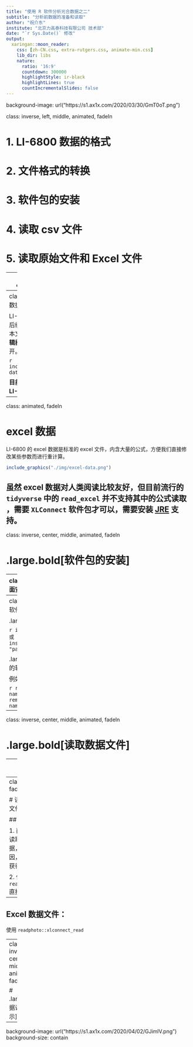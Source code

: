 ```yaml
---
title: "使用 R 软件分析光合数据之二"
subtitle: "分析前数据的准备和读取"
author: "祝介东"
institute: "北京力高泰科技有限公司 技术部"
date: "`r Sys.Date()` 修改"
output:
  xaringan::moon_reader:
    css: [zh-CN.css, extra-rutgers.css, animate-min.css]
    lib_dir: libs
    nature:
      ratio: '16:9'
      countdown: 300000
      highlightStyle: ir-black
      highlightLines: true
      countIncrementalSlides: false
---
```

background-image: url("https://s1.ax1x.com/2020/03/30/GmT0oT.png")

class: inverse, left, middle, animated, fadeIn

# 1. LI-6800 数据的格式

# 2. 文件格式的转换

# 3. 软件包的安装

# 4. 读取 csv 文件

# 5. 读取原始文件和 Excel 文件

---
class: inverse, middle, center, animated, fadeIn

# .large.bold[LI-6800 的数据格式]

---
class: animated, fadeIn
# 原始数据

LI-6800 的原始数据不带任何后缀，为 tab 分隔符分隔的纯文本文件，可以使用**任何的文本编辑器（推荐 notepad++）**打开。

```r
include_graphics("./img/raw-data.png")
```

**目前并不推荐初次使用 R 就读取 LI-6800 原始数据文件**
---
class: animated, fadeIn

# excel 数据

LI-6800 的 excel 数据是标准的 excel 文件，内含大量的公式，方便我们直接修改某些参数而进行重计算。

```r
include_graphics("./img/excel-data.png")
```

**虽然 excel 数据对人类阅读比较友好，但目前流行的 `tidyverse` 中的 `read_excel` 并不支持其中的公式读取** ，需要 `XLConnect` 软件包才可以，需要安装 [JRE](https://java.com/en/download/) 支持。
---
class: inverse, center, middle, animated, fadeIn


# .large.bold[软件包的安装]


---
class: animated, fadeIn
# 图形界面安装 CRAN 软件包
.pull-left[
```r
include_graphics("./img/repo.png")
```
]

.pull-right[

<br />
<br />
<br />

```r
include_graphics("./img/gui-packages.png")
```
]
---
class: animated, fadeIn
# 命令安装软件包

.large.bold[- 安装 CRAN 软件包]


```r
install.packages("packages")
# 或
install.packages(c("packages1", "packages2", "..."))
```

.large.bold[- `remotes` 安装其他来源的软件包]

例如：

```r
remotes::install_github("repo name")
remotes::install_bitbucket("repo name")
```

---
class: inverse, center, middle, animated, fadeIn


# .large.bold[读取数据文件]

---
class: animated, fadeIn

# 读取 csv 文件

## R 有许多与读取 csv 文件相关的函数,例如常用的：

```r
utils::read.csv
readr::read_csv
data.table::fread
```

## 其它 ......

---
class: animated, fadeIn

# 读取原始数据和 Excel 文件

## 原始数据文件：

1. 直接使用 `read.delim` 读取 tab 分隔符的数据，因数据格式的原因，需要读取两次，以获得表头和数据。

2. 使用 `readphoto::regex_read` 直接读取

--
## Excel 数据文件：

使用 `readphoto::xlconnect_read`


---
class: inverse, center, middle, animated, fadeIn

# .large.bold[数据读取的演示]
---
background-image: url("https://s1.ax1x.com/2020/04/02/GJimlV.png")
background-size: contain
